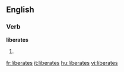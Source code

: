 
==English==

===Verb===
'''liberates'''

# {{third-person singular of|[[liberate]]}}

[[fr:liberates]]
[[it:liberates]]
[[hu:liberates]]
[[vi:liberates]]